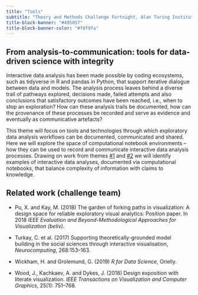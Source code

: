 ```yaml
---
title: "Tools"
subtitle: "Theory and Methods Challenge Fortnight, Alan Turing Institute" 
title-block-banner: "#495057"
title-block-banner-color: "#f8f9fa"
---
```

 
## From analysis-to-communication: tools for data-driven science with integrity

Interactive data analysis has been made possible by coding ecosystems, such as tidyverse in R and pandas in Python, that support iterative dialogue between data and models. The analysis process leaves behind a diverse trail of pathways explored, decisions made, failed attempts and also conclusions that satisfactory outcomes have been reached, i.e., when to stop an exploration? How can these analysis trails be documented, how can the provenance of these processes be recorded and serve as evidence and eventually as communicative artefacts?

This theme will focus on tools and technologies through which exploratory data analysis workflows can be documented, communicated and shared. Here we will explore the space of computational notebook environments – how they can be used to record and communicate interactive data analysis processes. Drawing on work from themes [#1](modelling/) and [#2](inference/) we will identify examples of interactive data analyses, documented via computational notebooks, that balance complexity of information with claims to knowledge. 

## Related work (challenge team)

* Pu, X. and Kay, M. (2018) The garden of forking paths in visualization: A design space for reliable exploratory visual analytics: Position paper. In 2018 *IEEE Evaluation and Beyond-Methodological Approaches for Visualization (beliv)*.

* Turkay, C. et al. (2017) Supporting theoretically-grounded model building in the social sciences through interactive visualisation, *Neurocomputing*, 268:153–163.

* Wickham, H. and Grolemund, G. (2019) *R for Data Science*, Orielly.

* Wood, J., Kachkaev, A. and Dykes, J. (2018) Design exposition with literate visualization. *IEEE Transactions on Visualization and Computer Graphics*, 25(1): 751--768.

